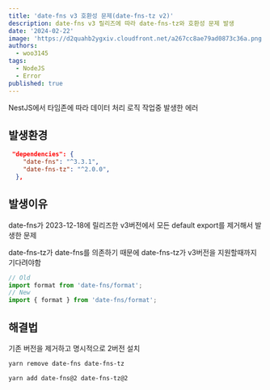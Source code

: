 ```yaml
---
title: 'date-fns v3 호환성 문제(date-fns-tz v2)'
description: date-fns v3 릴리즈에 따라 date-fns-tz와 호환성 문제 발생
date: '2024-02-22'
image: 'https://d2quahb2ygxiv.cloudfront.net/a267cc8ae79ad0873c36a.png'
authors:
  - woo3145
tags:
  - NodeJS
  - Error
published: true
---
```


NestJS에서 타임존에 따라 데이터 처리 로직 작업중 발생한 에러

## 발생환경

```json
 "dependencies": {
    "date-fns": "^3.3.1",
    "date-fns-tz": "^2.0.0",
  },
```

## 발생이유

date-fns가 2023-12-18에 릴리즈한 v3버전에서 모든 default export를 제거해서 발생한 문제

date-fns-tz가 date-fns를 의존하기 때문에 date-fns-tz가 v3버전을 지원할때까지 기다려야함

```ts
// Old
import format from 'date-fns/format';
// New
import { format } from 'date-fns/format';
```

## 해결법

기존 버전을 제거하고 명시적으로 2버전 설치

```bash
yarn remove date-fns date-fns-tz

yarn add date-fns@2 date-fns-tz@2
```
